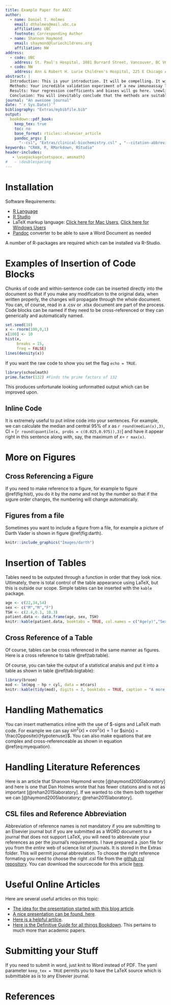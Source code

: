 ```yaml
---
title: Example Paper for AACC
author:
  - name: Daniel T. Holmes
    email: dtholmes@mail.ubc.ca
    affiliation: UBC
    footnote: Corresponding Author
  - name: Shannon Haymond
    email: shaymond@luriechildrens.org
    affiliation: NW
address:
  - code: UBC
    address: St. Paul's Hospital, 1081 Burrard Street, Vancouver, BC V6Z 1Y6
  - code: NW
    address: Ann & Robert H. Lurie Children's Hospital, 225 E Chicago Avenue, Chicago, IL 60611
abstract: |
  Introduction: This is your introduction. It will be compelling. It will describe the retirement of an old immunoassay line and the introduction of a new immunoassay line. \newline
  Methods: Your incredible validation experiment of a new immunoassay line will go here. You will reference the CLSI. \newline
  Results: Your regression coefficients and biases will go here. \newline
  Conclusion: You will inevitably conclude that the methods are suitable for routine clinical use.
journal: "An awesome journal"
date: "`r Sys.Date()`"
bibliography: "Extras/mybibfile.bib"
output:
  bookdown::pdf_book:
    keep_tex: true
    toc: no
    base_format: rticles::elsevier_article
    pandoc_args: [
      "--csl", "Extras/clinical-biochemistry.csl" , "--citation-abbreviations", "Extras/abbreviations.json"]
keywords: "CRAN, R, RMarkdown, RStudio"
header-includes:
   - \usepackage{setspace, amsmath}
#   - \doublespacing
---
```


# Installation

Software Requirements:

+ [R Language](https://www.r-project.org/)
+ [R Studio](https://www.rstudio.com/)
+ LaTeX markup language: [Click here for Mac Users](http://www.tug.org/mactex/), [Click here for Windows Users](https://miktex.org/download)
+ [Pandoc](https://pandoc.org/) converter to be able to save a Word Document as needed

A number of R-packages are required which can be installed via R-Studio.

# Examples of Insertion of Code Blocks

Chunks of code and within-sentence code can be inserted directly into the document so that if you make any modification to the original data, when written properly, the changes will propagate through the whole document. You can, of course, read in a .csv or .xlsx document are part of the process. Code blocks can be named if they need to be cross-referenced or they can generically and automatically named.

```r
set.seed(10)
x <- rnorm(100,0,1)
x[100] <- 10
hist(x,
     breaks = 15,
     freq = FALSE)
lines(density(x))
```

If you want the raw code to show you set the flag `echo = TRUE`.

```r
library(schoolmath)
prime.factor(132) #Finds the prime factors of 132
```

This produces unfortunate looking unformatted output which can be improved upon.

## Inline Code

It is extremely useful to put inline code into your sentences. For example, we can calculate the median and central 95% of $x$ as `r round(median(x),3)`, CI = [`r round(quantile(x, probs = c(0.025,0.975)),3)`] and have it appear right in this sentence along with, say, the maximum of $x=$ `r max(x)`.  

# More on Figures 

## Cross Referencing a Figure

If you need to make reference to a figure, for example to figure \@ref(fig:hist), you do it by the *name* and not by the *number* so that if the sigure order changes, the numbering will change automatically.

## Figures from a file

Sometimes you want to include a figure from a file, for example a picture of Darth Vader is shown in figure \@ref(fig:darth).

```r
knitr::include_graphics("Images/darth")
```

# Insertion of Tables

Tables need to be outputed through a function in order that they look nice.  Ultimately, there is total control of the table appearance using LaTeX, but this is outside our scope. Simple tables can be inserted with the `kable` package.

```r
age <- c(22,34,54)
sex <- c("M","M","F")
TSH <- c(2.4,0.1, 10.3)
patient.data <- data.frame(age, sex, TSH)
knitr::kable(patient.data, booktabs = TRUE, col.names = c("Age(y)","Sex", "TSH"), caption = "This is my first table")
```


## Cross Reference of a Table

Of course, tables can be cross referenced in the same manner as figures. Here is a cross reference to table \@ref(tab:table).

Of course, you can take the output of a statistical analsis and put it into a table as shown in table \@ref(tab:bigtable):

```r
library(broom)
mod <- lm(mpg ~ hp + cyl, data = mtcars)
knitr::kable(tidy(mod), digits = 3, booktabs = TRUE, caption = "A more complex table")
```


# Handling Mathematics

You can insert mathematics inline with the use of \$-signs and LaTeX math code. For example we can say $sin^2(x) + cos^2(x) = 1$ or $sin(x) = \frac{Opposite}{Hypotenuse}$. You can also make equations that are complex and cross-referenceable as shown in equation \@ref(eq:myequation).

\begin{equation}
i\hbar \frac{\partial \Psi}{\partial t} = -\frac{\hbar^2}{2m}
\frac{\partial^2 \Psi}{\partial x^2} + V \Psi
(\#eq:myequation)
\end{equation}

# Handling Literature References

Here is an article that Shannon Haymond wrote [@haymond2005laboratory] and here is one that Dan Holmes wrote that has fewer citations and is not as important [@rehan2015laboratory]. If we wanted to cite them both together we can [@haymond2005laboratory; @rehan2015laboratory].

## CSL files and Reference Abbreviation

Abbreviation of reference names is not mandatory if you are submitting to an Elsevier journal but if you are submitted as a WORD document to a journal that does not support LaTeX, you will need to abbreviate your references as per the journal's requirements. I have prepared a .json file for you from the *entire* web of science list of journals. It is stored in the Extras folder. This will permit journal abbreviation. To choose the right reference formating you need to choose the right .csl file from the [github csl repository](https://github.com/citation-style-language/styles). You can download the sourcecode for this article [here](https://github.com/drdanholmes/AACC2019).

# Useful Online Articles

Here are several useful articles on this topic:

+ [The idea for the presentation started with this blog article](https://labrtorian.com/2018/02/05/reproducible-research-write-your-clinical-chemistry-paper-using-r/).
+ [A nice presentation can be found. here](http://rstudio-pubs-static.s3.amazonaws.com/368020_865af4d4afaa4c5cbdb95a7b2670c812.html#49).
+ [Here is a helpful artilce](https://libscie.github.io/rmarkdown-workshop/handout.html).
+ [Here is the Definitive Guide for all things Bookdown](https://bookdown.org/yihui/rmarkdown/). This pertains to much more than academic papers.

# Submitting your Stuff

If you need to submit in word, just knit to Word instead of PDF. The yaml parameter `keep_tex = TRUE` permits you to have the LaTeX source which is submittable as is to any Elsevier journal. 

# References
